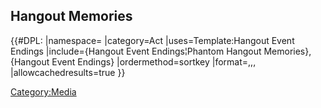 {{CustomTabs
|tab1 = Overview
|tab2 = Gallery
}}
==Hangout Memories==
{{#DPL:
|namespace=
|category=Act
|uses=Template:Hangout Event Endings
|include={Hangout Event Endings¦Phantom Hangout Memories},{Hangout Event Endings}
|ordermethod=sortkey
|format=,,,
|allowcachedresults=true
}}
[[Category:Media]]